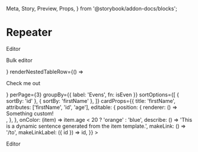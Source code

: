   Meta,
  Story,
  Preview,
  Props,
} from '@storybook/addon-docs/blocks';

<Meta title="Repeater/Repeater" component={Repeater} />

# Repeater

<Preview>
  <Story name="Empty">
    <Repeater data={[]}>
      <p>Editor</p>
    </Repeater>
  </Story>
  <Story name="Custom renderers">
    <Repeater
      bulkEditorComponent={<p>Bulk editor</p>}
      renderNestedTableRow={() => <p>Check me out</p>}
      perPage={3}
      groupBy={{ label: 'Evens', fn: isEven }}
      sortOptions={[
        { sortBy: 'id' },
        { sortBy: 'firstName' },
      ]}
      cardProps={{
        title: 'firstName',
        attributes: ['firstName', 'id', 'age'],
        editable: {
          position: {
            renderer: () => <div>Something custom!</div>,
          },
        },
        onColor: (item) =>
          item.age < 20 ? 'orange' : 'blue',
        describe: () =>
          'This is a dynamic sentence generated from the item template.',
        makeLink: () => '/to',
        makeLinkLabel: ({ id }) => id,
      }}
    >
      <p>Editor</p>
    </Repeater>
  </Story>
</Preview>
